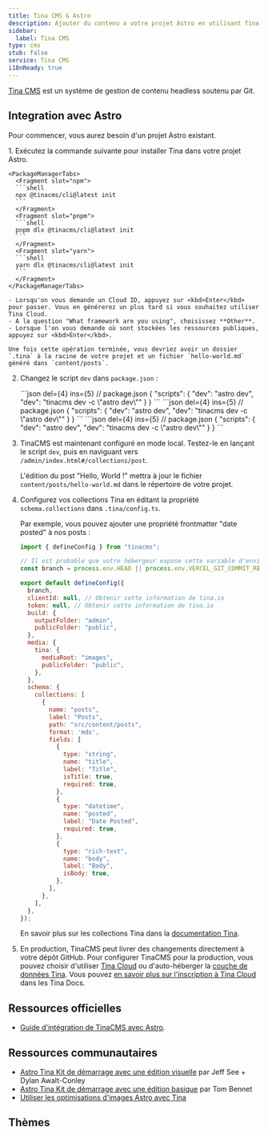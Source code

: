 ```yaml
---
title: Tina CMS & Astro
description: Ajouter du contenu a votre projet Astro en utilisant Tina CMS
sidebar:
  label: Tina CMS
type: cms
stub: false
service: Tina CMS
i18nReady: true
---
```


[Tina CMS](https://tina.io/) est un système de gestion de contenu headless soutenu par Git.

## Integration avec Astro

Pour commencer, vous aurez besoin d'un projet Astro existant.

<Steps>
1. Exécutez la commande suivante pour installer Tina dans votre projet Astro.

    <PackageManagerTabs>
      <Fragment slot="npm">
      ```shell
      npx @tinacms/cli@latest init
      ```
      </Fragment>
      <Fragment slot="pnpm">
      ```shell
      pnpm dlx @tinacms/cli@latest init
      ```
      </Fragment>
      <Fragment slot="yarn">
      ```shell
      yarn dlx @tinacms/cli@latest init
      ```
      </Fragment>
    </PackageManagerTabs>

    - Lorsqu'on vous demande un Cloud ID, appuyez sur <kbd>Enter</kbd> pour passer. Vous en générerez un plus tard si vous souhaitez utiliser Tina Cloud.
    - A la question "What framework are you using", choisissez **Other**.
    - Lorsque l'on vous demande où sont stockées les ressources publiques, appuyez sur <kbd>Enter</kbd>.

    Une fois cette opération terminée, vous devriez avoir un dossier `.tina` à la racine de votre projet et un fichier `hello-world.md` généré dans `content/posts`.

2. Changez le script `dev` dans `package.json` :

    <PackageManagerTabs>
      <Fragment slot="npm">
      ```json del={4} ins={5}
      // package.json
      {
          "scripts": {
              "dev": "astro dev",
              "dev": "tinacms dev -c \"astro dev\""
          }
      }
      ```
      </Fragment>
      <Fragment slot="pnpm">
      ```json del={4} ins={5}
      // package.json
      {
          "scripts": {
              "dev": "astro dev",
              "dev": "tinacms dev -c \"astro dev\""
          }
      }
      ```
      </Fragment>
      <Fragment slot="yarn">
      ```json del={4} ins={5}
      // package.json
      {
          "scripts": {
              "dev": "astro dev",
              "dev": "tinacms dev -c \"astro dev\""
          }
      }
      ```
      </Fragment>
    </PackageManagerTabs>

3. TinaCMS est maintenant configuré en mode local. Testez-le en lançant le script `dev`, puis en naviguant vers `/admin/index.html#/collections/post`.

    L'édition du post "Hello, World !" mettra à jour le fichier `content/posts/hello-world.md` dans le répertoire de votre projet.

4. Configurez vos collections Tina en éditant la propriété `schema.collections` dans `.tina/config.ts`.

    Par exemple, vous pouvez ajouter une propriété frontmatter "date posted" à nos posts :

    ```js title=".tina/config.ts" ins={35-40}
    import { defineConfig } from "tinacms";

    // Il est probable que votre hébergeur expose cette variable d'environnement
    const branch = process.env.HEAD || process.env.VERCEL_GIT_COMMIT_REF || "main";

    export default defineConfig({
      branch,
      clientId: null, // Obtenir cette information de tina.io
      token: null, // Obtenir cette information de tina.io
      build: {
        outputFolder: "admin",
        publicFolder: "public",
      },
      media: {
        tina: {
          mediaRoot: "images",
          publicFolder: "public",
        },
      },
      schema: {
        collections: [
          {
            name: "posts",
            label: "Posts",
            path: "src/content/posts",
            format: 'mdx',
            fields: [
              {
                type: "string",
                name: "title",
                label: "Title",
                isTitle: true,
                required: true,
              },
              {
                type: "datetime",
                name: "posted",
                label: "Date Posted",
                required: true,
              },
              {
                type: "rich-text",
                name: "body",
                label: "Body",
                isBody: true,
              },
            ],
          },
        ],
      },
    });
    ```

    En savoir plus sur les collections Tina dans la [documentation Tina](https://tina.io/docs/reference/collections/).

5. En production, TinaCMS peut livrer des changements directement à votre dépôt GitHub. Pour configurer TinaCMS pour la production, vous pouvez choisir d'utiliser [Tina Cloud](https://tina.io/docs/tina-cloud/) ou d'auto-héberger la [couche de données Tina](https://tina.io/docs/self-hosted/overview/). Vous pouvez [en savoir plus sur l'inscription à Tina Cloud](https://app.tina.io/register) dans les Tina Docs.
</Steps>

## Ressources officielles

- [Guide d'intégration de TinaCMS avec Astro](https://tina.io/docs/frameworks/astro/).

## Ressources communautaires

- [Astro Tina Kit de démarrage avec une édition visuelle](https://github.com/dawaltconley/tina-astro) par Jeff See + Dylan Awalt-Conley
- [Astro Tina Kit de démarrage avec une édition basique](https://github.com/tombennet/astro-tina-starter/tree/main) par Tom Bennet
- [Utiliser les optimisations d'images Astro avec Tina](https://joschua.io/posts/2023/08/16/how-to-use-astro-assets-with-tina-cms/)

## Thèmes

<Grid>
  <Card title="Resume01" href="https://astro.build/themes/details/resume01/" thumbnail="resume01.png"/>
</Grid>
